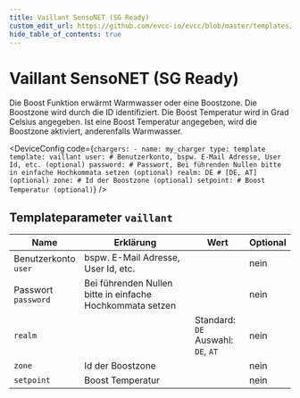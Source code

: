 ```yaml
---
title: Vaillant SensoNET (SG Ready)
custom_edit_url: https://github.com/evcc-io/evcc/blob/master/templates/definition/charger/vaillant.yaml
hide_table_of_contents: true
---
```



# Vaillant SensoNET (SG Ready)

<DeviceFeatures features="" />

Die Boost Funktion erwärmt Warmwasser oder eine Boostzone. Die Boostzone wird durch die ID identifiziert. Die Boost Temperatur wird in Grad Celsius angegeben. Ist eine Boost Temperatur angegeben, wird die Boostzone aktiviert, anderenfalls Warmwasser.


<DeviceConfig code={`chargers:
    - name: my_charger
      type: template
      template: vaillant
      user: # Benutzerkonto, bspw. E-Mail Adresse, User Id, etc. (optional)
      password: # Passwort, Bei führenden Nullen bitte in einfache Hochkommata setzen (optional)
      realm: DE # [DE, AT] (optional)
      zone: # Id der Boostzone (optional)
      setpoint: # Boost Temperatur (optional)`}  />

## Templateparameter `vaillant`

| Name | Erklärung | Wert | Optional |
|-----------|-----------|------|----------|
| Benutzerkonto<br/>`user` | bspw. E-Mail Adresse, User Id, etc. |  | nein |
| Passwort<br/>`password` | Bei führenden Nullen bitte in einfache Hochkommata setzen |  | nein |
| `realm` |  | Standard: `DE`<br/>Auswahl: `DE`, `AT` | nein |
| `zone` | Id der Boostzone |  | nein |
| `setpoint` | Boost Temperatur |  | nein |

